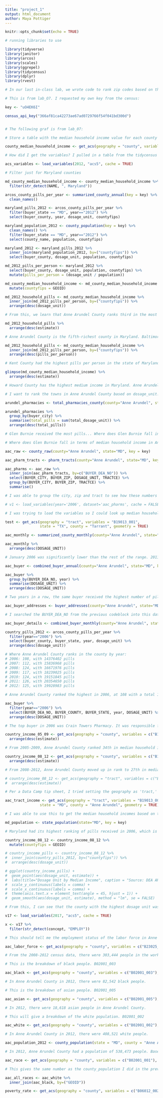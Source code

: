```yaml
---
title: "project_1"
output: html_document
author: Maya Pottiger
---
```


```r
knitr::opts_chunk$set(echo = TRUE)
```

```r

# running libraries to use

library(tidyverse)
library(janitor)
library(arcos)
library(scales)
library(ggrepel)
library(tidycensus)
library(dplyr)
library(rvest)

```


```r

# In our last in-class lab, we wrote code to rank zip codes based on the median income in a county and how many pills per person the county received from 2006-2012. At the end of the lab, I ran the data for all of the counties in the country. Right now, I am going to run the data for the individual towns within Anne Arundel County. I've looked at the rankings before, but now I will visualize them.

# This is from lab_O7. I requested my own key from the census: 

key <- "uO4EK6I"

census_api_key("366af81ca42273ae67ad0729766f54f041bd300d")


# The following graf is from lab_07:

# Store a table with the median household income value for each county using the get_acs() function.  ACS is short for American Community Survey, one of two main census products. In the table that's loaded in, the :estimate" is the median household income for that county, averaged over 5 years ending in 2006. 

county_median_household_income <- get_acs(geography = "county", variables = c("B19013_001"), survey="acs5", year = 2012)

# How did I get the variables? I pulled in a table from the tidycensus package that lists all of the thousands of variables available through the census. Load the table below and view it.  Use filters in the R Viewer window to find things you might want to use later. You can also find table and variable numbers at https://data.census.gov/cedsci/.

acs_variables <- load_variables(2012, "acs5", cache = TRUE)

# Filter just for Maryland counties

md_county_median_household_income <- county_median_household_income %>%
  filter(str_detect(NAME, ", Maryland"))


```
```r
arcos_county_pills_per_year <- summarized_county_annual(key = key) %>%
  clean_names()

```

```r

maryland_pills_2012 <- arcos_county_pills_per_year %>%
  filter(buyer_state == "MD", year=="2012") %>%
  select(buyer_county, year, dosage_unit, countyfips)
```

```r
maryland_population_2012 <- county_population(key = key) %>%
  clean_names() %>%
  filter(buyer_state == "MD", year=="2012") %>%
  select(county_name, population, countyfips)

```

```r
maryland_2012 <- maryland_pills_2012 %>%
  inner_join(maryland_population_2012, by=("countyfips")) %>%
  select(buyer_county, dosage_unit, population, countyfips)

```

```r

md_2012_pills_per_person <- maryland_2012 %>%
  select(buyer_county, dosage_unit, population, countyfips) %>%
  mutate(pills_per_person = (dosage_unit / population))

```

```r

md_county_median_household_income <- md_county_median_household_income %>%
  mutate(countyfips = GEOID)

```

```r

md_2012_household_pills <- md_county_median_household_income %>%
  inner_join(md_2012_pills_per_person, by=("countyfips")) %>%
  arrange(desc(dosage_unit))

# From this, we learn that Anne Arundel County ranks third in the most pills received in the state of Maryland.

```

```r

md_2012_household_pills %>%
  arrange(desc(estimate))

# Anne Arundel County is the fifth-richest county in Maryland. Baltimore County, which received the most pills, ranks 12th. The poorest county in Maryland, Allegany County, ranks 12th for the most number of pills received. In Maryland, there isn't a direct correlation between median household income and number of pills received.

```

```r

md_2012_household_pills <- md_county_median_household_income %>%
  inner_join(md_2012_pills_per_person, by=("countyfips")) %>%
  arrange(desc(pills_per_person))

# Kent County had the highest pills per person in the state of Maryland. Anne Arundel County is not even in the top 10. Allegany, the poorest county, ranks second. Baltimore County, which had the most pills, ranks 8th.

```

```r

glimpse(md_county_median_household_income) %>%
  arrange(desc(estimate))

# Howard County has the highest medium income in Maryland. Anne Arundel County ranks fifth. This surprised me.

```

```r

# I want to rank the towns in Anne Arundel County based on dosage_unit.

arundel_pharmacies <- total_pharmacies_county(county="Anne Arundel", state="MD", key = key)

```

```r

arundel_pharmacies %>%
  group_by(buyer_city) %>%
  summarise(total_pills = sum(total_dosage_unit)) %>%
  arrange(desc(total_pills))

# Glen Burnie received the most pills... Where does Glen Burnie fall in median household income? 

```

```r

# Where does Glen Burnie fall in terms of median household income in Anne Arundel County?

aac_raw <- county_raw(county="Anne Arundel", state="MD", key = key)

aac_pharm_tracts <- pharm_tracts(county="Anne Arundel", state="MD", key = key)


```

```r

aac_pharms <- aac_raw %>%
  inner_join(aac_pharm_tracts, by=c("BUYER_DEA_NO")) %>%
  select(BUYER_CITY, BUYER_ZIP, DOSAGE_UNIT, TRACTCE) %>%
  group_by(BUYER_CITY, BUYER_ZIP, TRACTCE) %>%
  summarise()

# I was able to group the city, zip and tract to see how these numbers correspond. Annapolis is the only city that had two zip codes. This will be helpful going forward if try to break down DOSAGE_UNIT by zip code.

```

```r

# v1 <- load_variables(year='2006', dataset='aac_pharms', cache = FALSE, key=key)

# I was trying to load the variables so I could look up median household income, but I kept getting "open.connection(x, "rb") : HTTP error 404." I downloaded rvest, but it didn't help. I also got a warning message about closing an unused connectin.

```

```r

test <- get_acs(geography = "tract", variables = "B19013_001",
                state = "TX", county = "Tarrant", geometry = TRUE)


```

```r

aac_monthly <- summarized_county_monthly(county="Anne Arundel", state="MD", key = key)

aac_monthly %>%
  arrange(desc(DOSAGE_UNIT))

# January 2006 was significantly lower than the rest of the range. 2011 and 2012 were the higher income years for pills. 

```

```r

aac_buyer <- combined_buyer_annual(county="Anne Arundel", state="MD", key = key)

aac_buyer %>%
  group_by(BUYER_DEA_NO, year) %>%
  summarise(DOSAGE_UNIT) %>%
  arrange(desc(DOSAGE_UNIT))

# Two years in a row, the same buyer received the highest number of pills, and it was significantly higher than the other numbers.

```

```r

aac_buyer_addresses <- buyer_addresses(county="Anne Arundel", state="MD", key = key)

# I searched the BUYER_DEA_NO from the previous codeblock into this data set. The buyer is Crain Towers Pharmacy, located in Glen Burnie. It is also the site of a National Spine & Pain Center, so that definitely adds legitimacy, but how much?

```

```r

aac_buyer_details <- combined_buyer_monthly(county="Anne Arundel", state="MD", year="2006", key = key)

```

```r

country_pills_2012 <- arcos_county_pills_per_year %>%
  filter(year=="2006") %>%
  select(buyer_county, buyer_state, year, dosage_unit) %>%
  arrange(desc(dosage_unit))

# Where Anne Arundel County ranks in the county by year:
# 2006: 108, with 14376402 pills
# 2007: 112, with 15836968 pills
# 2008: 124, with 16671976 pills
# 2009: 117, with 18239025 pills
# 2010: 124, with 19151845 pills
# 2011: 126, with 20354650 pills
# 2012: 125, with 19928983 pills

# Anne Arundel County ranked the highest in 2006, at 108 with a total 14,376,402 pills received.

```

```r

aac_buyer %>%
  filter(year=="2006") %>%
  select(BUYER_DEA_NO, BUYER_COUNTY, BUYER_STATE, year, DOSAGE_UNIT) %>%
  arrange(desc(DOSAGE_UNIT))

# The top buyer in 2006 was Crain Towers Pharmacy. It was responsible for about 3.386% of the pills sent to Anne Arundel County in 2006.

```

```r

country_income_05_09 <- get_acs(geography = "county", variables = c("B19013_001"), year = 2009) %>%
  arrange(desc(estimate))

# From 2005-2009, Anne Arundel County ranked 34th in median household income in the country. This dataset has a large margin of error.

```

```r

country_income_08_12 <- get_acs(geography = "county", variables = c("B19013_001"), year = 2012) %>%
  arrange(desc(estimate))

# From 2008-2012, Anne Arundel County moved up in rank to 27th in median household income in the country. 

```

```r

# country_income_08_12 <- get_acs(geography = "tract", variables = c("B19013_001"), survey="acs5", year = 2012) %>%
#  arrange(desc(estimate))

# Per a Data Camp tip sheet, I tried setting the geography as 'tract,' since I found those in a previous codeblock. But it said my API call had errors in that there was an unknown/unsupported geography heirarchy. When I tried to write county and tract, it said that I had the same argument twice, both of which returned information. So I'm not sure how to get the tract to return information. 

```


```r

aac_tract_income <- get_acs(geography = "tract", variables = "B19013_001",
                state = "MD", county = "Anne Arundel", geometry = TRUE)

# I was able to use this to get the median household incomes based on tract. However, these tract numbers don't match up with the TRACTCE numbers I previously found.

```

```r

md_population <- state_population(state="MD", key = key)

# Maryland had its highest ranking of pills received in 2006, which is when the population was lowest in the 2006-2012 time period we are analyzing.

```

```r

country_income_08_12 <- country_income_08_12 %>%
  mutate(countyfips = GEOID)

```

```r
# country_income_pills <- country_income_08_12 %>%
#  inner_join(country_pills_2012, by=("countyfips")) %>%
#  arrange(desc(dosage_unit))
```

```r
# ggplot(country_income_pills) +
#  geom_point(aes(dosage_unit, estimate)) +
#  labs(title="Dosage Unit by Median Income", caption = "Source: DEA ARCOS database, via Washington Post", fill="buyer_county") +
#  scale_y_continuous(labels = comma) +
#  scale_x_continuous(labels = comma) + 
#  theme(axis.text.x = element_text(angle = 45, hjust = 1)) +
#  geom_smooth(aes(dosage_unit, estimate), method = "lm", se = FALSE)

# From this, I can see that the county with the highest dosage unit was under the country's average for median household income.

```

```r

v17 <- load_variables(2017, "acs5", cache = TRUE)

x <- v17 %>%
  filter(str_detect(concept, "EMPLOY"))

```

```r

# This should tell me the employment status of the labor force in Anne Arundel County in 2012. B23025_002

aac_labor_force <- get_acs(geography = "county", variables = c("B23025_002"), year = 2012)

# From the 2008-2012 census data, there were 303,444 people in the workforce.  

```

```r

# This is the breakdown of black people. B02001_003

aac_black <- get_acs(geography = "county", variables = c("B02001_003"), year = 2012)

# In Anne Arundel County in 2012, there were 82,542 black people.

```

```r

# This is the breakdown of asian people. B02001_005

aac_asian <- get_acs(geography = "county", variables = c("B02001_005"), year = 2012)

# In 2012, there were 18,618 asian people in Anne Arundel County.

```

```r

# This will give a breakdown of the white population. B02001_002

aac_white <- get_acs(geography = "county", variables = c("B02001_002"), year = 2012)

# In Anne Arundel County in 2012, there were 408,521 white people.

```

```r

aac_population_2012 <- county_population(state = "MD", county = "Anne Arundel", key = key)

# In 2012, Anne Arundel County had a population of 538,473 people. Based on my three previous code blocks, Anne Arundel County is largely white.

```

```r

aac_race <- get_acs(geography = "county", variables = c("B02001_001"), year = 2012)

# This gives the same number as the county_population I did in the previous code block.

```

```r

aac_all_races <- aac_white %>%
  inner_join(aac_black, by=("GEOID"))

```

```r

poverty_rate <- get_acs(geography = "county", variables = c("B06012_002"), year = 2012)

```






